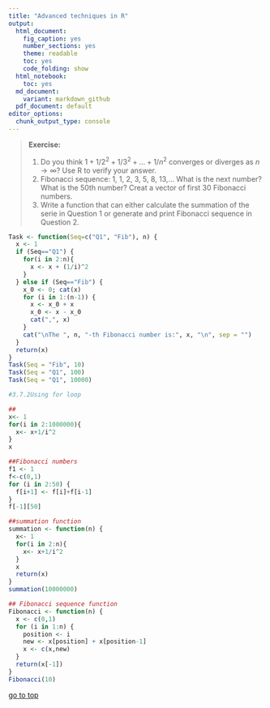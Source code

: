```yaml
---
title: "Advanced techniques in R"
output:
  html_document: 
    fig_caption: yes
    number_sections: yes
    theme: readable
    toc: yes
    code_folding: show
  html_notebook:
    toc: yes
  md_document:
    variant: markdown_github
  pdf_document: default
editor_options: 
  chunk_output_type: console
---
```


> **Exercise:** 
> 
> 1. Do you think $1+1/2^2+1/3^2+...+1/n^2$ converges or diverges as $n\rightarrow \infty$? Use R to verify your answer.
> 2. Fibonacci sequence: 1, 1, 2, 3, 5, 8, 13,… What is the next number? What is the 50th number? Creat a vector of first 30 Fibonacci numbers.
> 3. Write a function that can either calculate the summation of the serie in Question 1 or generate and print Fibonacci sequence in Question 2. 

```r
Task <- function(Seq=c("Q1", "Fib"), n) {
  x <- 1
  if (Seq=="Q1") {
    for(i in 2:n){
      x <- x + (1/i)^2
    }
  } else if (Seq=="Fib") {
    x_0 <- 0; cat(x)
    for (i in 1:(n-1)) {
      x <- x_0 + x 
      x_0 <- x - x_0
      cat(",", x)
    }
    cat("\nThe ", n, "-th Fibonacci number is:", x, "\n", sep = "")
  }
  return(x)
}
Task(Seq = "Fib", 10)
Task(Seq = "Q1", 100)
Task(Seq = "Q1", 10000)
```

```r
#3.7.2Using for loop

##
x<- 1
for(i in 2:1000000){
  x<- x+1/i^2
}
x

##Fibonacci numbers
f1 <- 1
f<-c(0,1)
for (i in 2:50) {
  f[i+1] <- f[i]+f[i-1]
}
f[-1][50]

##summation function
summation <- function(n) {
  x<- 1
  for(i in 2:n){
    x<- x+1/i^2
  }
  x
  return(x)
}
summation(10000000)

## Fibonacci sequence function
Fibonacci <- function(n) {
  x <- c(0,1)
  for (i in 1:n) {
    position <- i
    new <- x[position] + x[position-1]
    x <- c(x,new)
  }
  return(x[-1])
}
Fibonacci(10)
```

[go to top](#header)
